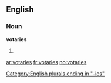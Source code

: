 ==English==

===Noun===
'''votaries'''

# {{plural of|[[votary]]}}

[[Category:English plurals ending in "-ies"]]

[[ar:votaries]]
[[fr:votaries]]
[[no:votaries]]